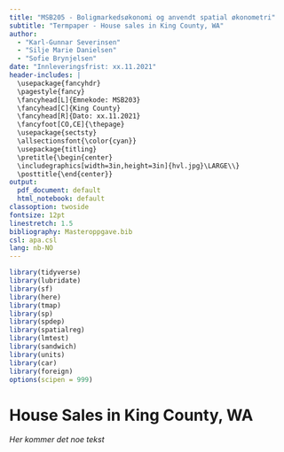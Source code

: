 ```yaml
---
title: "MSB205 - Boligmarkedsøkonomi og anvendt spatial økonometri"
subtitle: "Termpaper - House sales in King County, WA"
author: 
  - "Karl-Gunnar Severinsen"
  - "Silje Marie Danielsen"
  - "Sofie Brynjelsen"
date: "Innleveringsfrist: xx.11.2021"
header-includes: |
  \usepackage{fancyhdr}
  \pagestyle{fancy}
  \fancyhead[L]{Emnekode: MSB203}
  \fancyhead[C]{King County}
  \fancyhead[R]{Dato: xx.11.2021}
  \fancyfoot[CO,CE]{\thepage}
  \usepackage{sectsty}
  \allsectionsfont{\color{cyan}}
  \usepackage{titling}
  \pretitle{\begin{center}
  \includegraphics[width=3in,height=3in]{hvl.jpg}\LARGE\\}
  \posttitle{\end{center}}
output: 
  pdf_document: default
  html_notebook: default
classoption: twoside
fontsize: 12pt
linestretch: 1.5
bibliography: Masteroppgave.bib
csl: apa.csl
lang: nb-NO
---
```


```r
library(tidyverse)
library(lubridate)
library(sf)
library(here)
library(tmap)
library(sp)
library(spdep)
library(spatialreg)
library(lmtest)
library(sandwich)
library(units)
library(car)
library(foreign)
options(scipen = 999)
```


\newpage 
\tableofcontents 

\newpage

# House Sales in King County, WA

*Her kommer det noe tekst*
